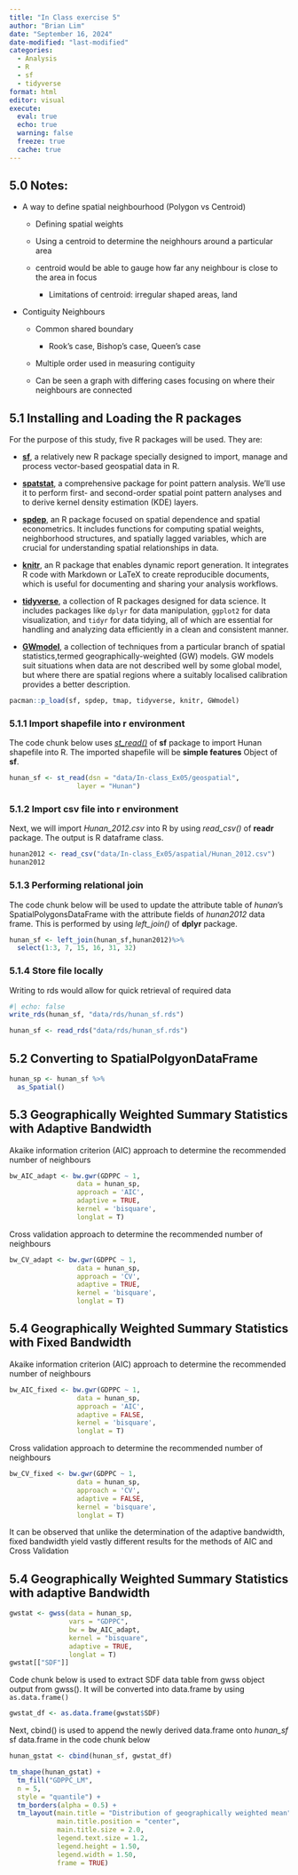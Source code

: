 ```yaml
---
title: "In Class exercise 5"
author: "Brian Lim"
date: "September 16, 2024"
date-modified: "last-modified"
categories:
  - Analysis
  - R
  - sf
  - tidyverse
format: html
editor: visual
execute: 
  eval: true
  echo: true
  warning: false
  freeze: true  
  cache: true
---
```


## **5.0 Notes**:

-   A way to define spatial neighbourhood (Polygon vs Centroid)

    -   Defining spatial weights

    -   Using a centroid to determine the neighhours around a particular area

    -   centroid would be able to gauge how far any neighbour is close to the area in focus

        -   Limitations of centroid: irregular shaped areas, land

-   Contiguity Neighbours

    -   Common shared boundary

        -   Rook's case, Bishop's case, Queen's case

    -   Multiple order used in measuring contiguity

    -   Can be seen a graph with differing cases focusing on where their neighbours are connected

## **5.1 Installing and Loading the R packages**

For the purpose of this study, five R packages will be used. They are:

-   [**sf**](https://r-spatial.github.io/sf/), a relatively new R package specially designed to import, manage and process vector-based geospatial data in R.

-   [**spatstat**](https://spatstat.org/), a comprehensive package for point pattern analysis. We'll use it to perform first- and second-order spatial point pattern analyses and to derive kernel density estimation (KDE) layers.

-   [**spdep**](https://cran.r-project.org/web/packages/spdep/), an R package focused on spatial dependence and spatial econometrics. It includes functions for computing spatial weights, neighborhood structures, and spatially lagged variables, which are crucial for understanding spatial relationships in data.

-   [**knitr**](https://cran.r-project.org/web/packages/knitr/index.html), an R package that enables dynamic report generation. It integrates R code with Markdown or LaTeX to create reproducible documents, which is useful for documenting and sharing your analysis workflows.

-   [**tidyverse**](https://cran.r-project.org/web/packages/tidyverse/index.html), a collection of R packages designed for data science. It includes packages like `dplyr` for data manipulation, `ggplot2` for data visualization, and `tidyr` for data tidying, all of which are essential for handling and analyzing data efficiently in a clean and consistent manner.


-   [**GWmodel**](https://cran.r-project.org/web/packages/GWmodel/index.html), a collection of techniques from a particular branch of spatial statistics,termed geographically-weighted (GW) models. GW models suit situations when data are not described well by some global model, but where there are spatial regions where a suitably localised calibration provides a better description. 
```r
pacman::p_load(sf, spdep, tmap, tidyverse, knitr, GWmodel)
```

### **5.1.1 Import shapefile into r environment**

The code chunk below uses [*st_read()*](https://r-spatial.github.io/sf/reference/st_read.html) of **sf** package to import Hunan shapefile into R. The imported shapefile will be **simple features** Object of **sf**.

```r
hunan_sf <- st_read(dsn = "data/In-class_Ex05/geospatial", 
                 layer = "Hunan")
```

### **5.1.2 Import csv file into r environment**

Next, we will import *Hunan_2012.csv* into R by using *read_csv()* of **readr** package. The output is R dataframe class.

```r
hunan2012 <- read_csv("data/In-class_Ex05/aspatial/Hunan_2012.csv")
hunan2012
```

### **5.1.3 Performing relational join**

The code chunk below will be used to update the attribute table of *hunan*'s SpatialPolygonsDataFrame with the attribute fields of *hunan2012* data frame. This is performed by using *left_join()* of **dplyr** package.

```r
hunan_sf <- left_join(hunan_sf,hunan2012)%>%
  select(1:3, 7, 15, 16, 31, 32)
```
### **5.1.4 Store file locally**
Writing to rds would allow for quick retrieval of required data
```r
#| echo: false
write_rds(hunan_sf, "data/rds/hunan_sf.rds")
```

```r
hunan_sf <- read_rds("data/rds/hunan_sf.rds")
```

## **5.2 Converting to SpatialPolgyonDataFrame**
```r
hunan_sp <- hunan_sf %>%
  as_Spatial()
```

## **5.3 Geographically Weighted Summary Statistics with Adaptive Bandwidth**
Akaike information criterion (AIC) approach to determine the recommended number of neighbours
```r
bw_AIC_adapt <- bw.gwr(GDPPC ~ 1,
                 data = hunan_sp,
                 approach = 'AIC',
                 adaptive = TRUE,
                 kernel = 'bisquare',
                 longlat = T)
```
Cross validation approach to determine the recommended number of neighbours
```r
bw_CV_adapt <- bw.gwr(GDPPC ~ 1,
                 data = hunan_sp,
                 approach = 'CV',
                 adaptive = TRUE,
                 kernel = 'bisquare',
                 longlat = T)         
```

## **5.4 Geographically Weighted Summary Statistics with Fixed Bandwidth**
Akaike information criterion (AIC) approach to determine the recommended number of neighbours
```r
bw_AIC_fixed <- bw.gwr(GDPPC ~ 1,
                 data = hunan_sp,
                 approach = 'AIC',
                 adaptive = FALSE,
                 kernel = 'bisquare',
                 longlat = T)
```
Cross validation approach to determine the recommended number of neighbours
```r
bw_CV_fixed <- bw.gwr(GDPPC ~ 1,
                 data = hunan_sp,
                 approach = 'CV',
                 adaptive = FALSE,
                 kernel = 'bisquare',
                 longlat = T)         
```
It can be observed that unlike the determination of the adaptive bandwidth, fixed bandwidth yield vastly different results for the methods of AIC and Cross Validation

## **5.4 Geographically Weighted Summary Statistics with adaptive Bandwidth**
```r
gwstat <- gwss(data = hunan_sp,
               vars = "GDPPC",
               bw = bw_AIC_adapt,
               kernel = "bisquare",
               adaptive = TRUE,
               longlat = T)
gwstat[["SDF"]]
```
Code chunk below is used to extract SDF data table from gwss object output from gwss(). It will be converted into data.frame by using `as.data.frame()`
```r
gwstat_df <- as.data.frame(gwstat$SDF)
```

Next, cbind() is used to append the newly derived data.frame onto *hunan_sf* sf data.frame in the code chunk below
```r
hunan_gstat <- cbind(hunan_sf, gwstat_df)
```

```r
tm_shape(hunan_gstat) +
  tm_fill("GDPPC_LM",
  n = 5,
  style = "quantile") +
  tm_borders(alpha = 0.5) +
  tm_layout(main.title = "Distribution of geographically weighted mean",
            main.title.position = "center",
            main.title.size = 2.0,
            legend.text.size = 1.2,
            legend.height = 1.50,
            legend.width = 1.50,
            frame = TRUE)
```






































